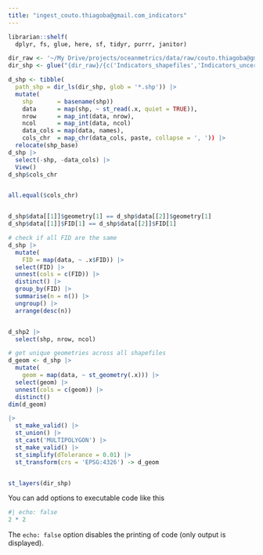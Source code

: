 ```yaml
---
title: "ingest_couto.thiagoba@gmail.com_indicators"
---
```


```r
librarian::shelf(
  dplyr, fs, glue, here, sf, tidyr, purrr, janitor)

dir_raw <- '~/My Drive/projects/oceanmetrics/data/raw/couto.thiagoba@gmail.com_indicators'
dir_shp <- glue("{dir_raw}/{c('Indicators_shapefiles','Indicators_uncertainty/Uncertainty_Shapes')}")

d_shp <- tibble(
  path_shp = dir_ls(dir_shp, glob = '*.shp')) |> 
  mutate(
    shp       = basename(shp))
    data      = map(shp, ~ st_read(.x, quiet = TRUE)),
    nrow      = map_int(data, nrow),
    ncol      = map_int(data, ncol)
    data_cols = map(data, names),
    cols_chr  = map_chr(data_cols, paste, collapse = ', ')) |> 
  relocate(shp_base)
d_shp |> 
  select(-shp, -data_cols) |> 
  View()
d_shp$cols_chr


all.equal($cols_chr)


d_shp$data[[1]]$geometry[1] == d_shp$data[[2]]$geometry[1]
d_shp$data[[1]]$FID[1] == d_shp$data[[2]]$FID[1]

# check if all FID are the same
d_shp |> 
  mutate(
    FID = map(data, ~ .x$FID)) |> 
  select(FID) |> 
  unnest(cols = c(FID)) |> 
  distinct() |> 
  group_by(FID) |> 
  summarise(n = n()) |> 
  ungroup() |> 
  arrange(desc(n))


d_shp2 |> 
  select(shp, nrow, ncol)

# get unique geometries across all shapefiles
d_geom <- d_shp |> 
  mutate(
    geom = map(data, ~ st_geometry(.x))) |> 
  select(geom) |> 
  unnest(cols = c(geom)) |> 
  distinct()
dim(d_geom)

|> 
  st_make_valid() |> 
  st_union() |> 
  st_cast('MULTIPOLYGON') |> 
  st_make_valid() |> 
  st_simplify(dTolerance = 0.01) |> 
  st_transform(crs = 'EPSG:4326') -> d_geom


st_layers(dir_shp)

```

You can add options to executable code like this

```r
#| echo: false
2 * 2
```

The `echo: false` option disables the printing of code (only output is displayed).
